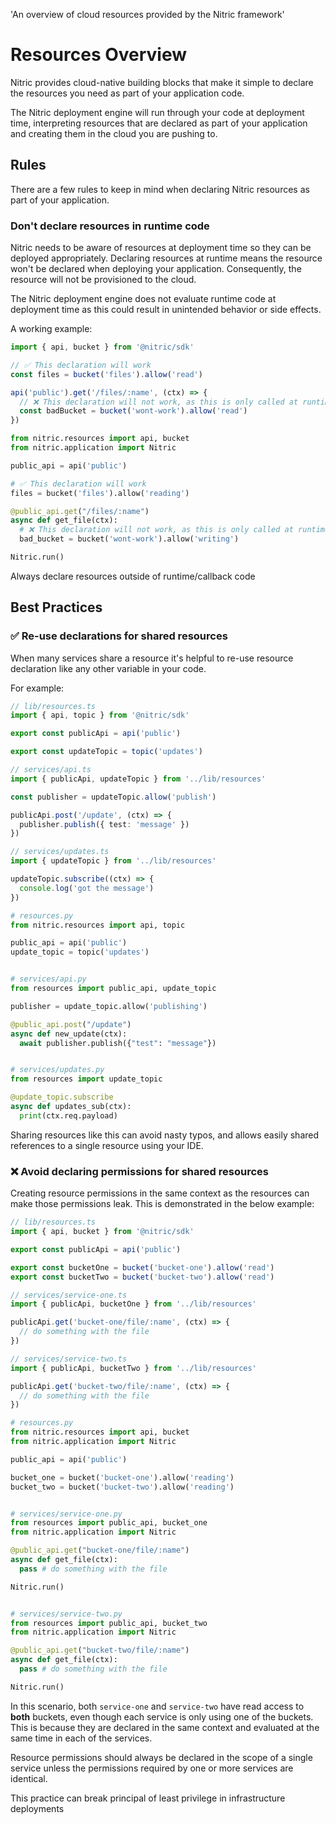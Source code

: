   'An overview of cloud resources provided by the Nitric framework'

# Resources Overview

Nitric provides cloud-native building blocks that make it simple to declare the resources you need as part of your application code.

The Nitric deployment engine will run through your code at deployment time, interpreting resources that are declared as part of your application and creating them in the cloud you are pushing to.

## Rules

There are a few rules to keep in mind when declaring Nitric resources as part of your application.

### Don't declare resources in runtime code

Nitric needs to be aware of resources at deployment time so they can be deployed appropriately. Declaring resources at runtime means the resource won't be declared when deploying your application. Consequently, the resource will not be provisioned to the cloud.

The Nitric deployment engine does not evaluate runtime code at deployment time as this could result in unintended behavior or side effects.

A working example:

<CodeGroup>

```javascript
import { api, bucket } from '@nitric/sdk'

// ✅ This declaration will work
const files = bucket('files').allow('read')

api('public').get('/files/:name', (ctx) => {
  // ❌ This declaration will not work, as this is only called at runtime.
  const badBucket = bucket('wont-work').allow('read')
})
```

```python
from nitric.resources import api, bucket
from nitric.application import Nitric

public_api = api('public')

# ✅ This declaration will work
files = bucket('files').allow('reading')

@public_api.get("/files/:name")
async def get_file(ctx):
  # ❌ This declaration will not work, as this is only called at runtime.
  bad_bucket = bucket('wont-work').allow('writing')

Nitric.run()
```

</CodeGroup>

<Note>Always declare resources outside of runtime/callback code</Note>

## Best Practices

### ✅ Re-use declarations for shared resources

When many services share a resource it's helpful to re-use resource declaration like any other variable in your code.

For example:

<CodeGroup>

```typescript
// lib/resources.ts
import { api, topic } from '@nitric/sdk'

export const publicApi = api('public')

export const updateTopic = topic('updates')

// services/api.ts
import { publicApi, updateTopic } from '../lib/resources'

const publisher = updateTopic.allow('publish')

publicApi.post('/update', (ctx) => {
  publisher.publish({ test: 'message' })
})

// services/updates.ts
import { updateTopic } from '../lib/resources'

updateTopic.subscribe((ctx) => {
  console.log('got the message')
})
```

```python
# resources.py
from nitric.resources import api, topic

public_api = api('public')
update_topic = topic('updates')


# services/api.py
from resources import public_api, update_topic

publisher = update_topic.allow('publishing')

@public_api.post("/update")
async def new_update(ctx):
  await publisher.publish({"test": "message"})


# services/updates.py
from resources import update_topic

@update_topic.subscribe
async def updates_sub(ctx):
  print(ctx.req.payload)
```

</CodeGroup>

<Note>
  Sharing resources like this can avoid nasty typos, and allows easily shared
  references to a single resource using your IDE.
</Note>

### ❌ Avoid declaring permissions for shared resources

Creating resource permissions in the same context as the resources can make those permissions leak. This is demonstrated in the below example:

<CodeGroup>

```typescript
// lib/resources.ts
import { api, bucket } from '@nitric/sdk'

export const publicApi = api('public')

export const bucketOne = bucket('bucket-one').allow('read')
export const bucketTwo = bucket('bucket-two').allow('read')

// services/service-one.ts
import { publicApi, bucketOne } from '../lib/resources'

publicApi.get('bucket-one/file/:name', (ctx) => {
  // do something with the file
})

// services/service-two.ts
import { publicApi, bucketTwo } from '../lib/resources'

publicApi.get('bucket-two/file/:name', (ctx) => {
  // do something with the file
})
```

```python
# resources.py
from nitric.resources import api, bucket
from nitric.application import Nitric

public_api = api('public')

bucket_one = bucket('bucket-one').allow('reading')
bucket_two = bucket('bucket-two').allow('reading')


# services/service-one.py
from resources import public_api, bucket_one
from nitric.application import Nitric

@public_api.get("bucket-one/file/:name")
async def get_file(ctx):
  pass # do something with the file

Nitric.run()


# services/service-two.py
from resources import public_api, bucket_two
from nitric.application import Nitric

@public_api.get("bucket-two/file/:name")
async def get_file(ctx):
  pass # do something with the file

Nitric.run()
```

</CodeGroup>

In this scenario, both `service-one` and `service-two` have read access to **both** buckets, even though each service is only using one of the buckets. This is because they are declared in the same context and evaluated at the same time in each of the services.

Resource permissions should always be declared in the scope of a single service unless the permissions required by one or more services are identical.

<Note>
  This practice can break principal of least privilege in infrastructure
  deployments
</Note>
